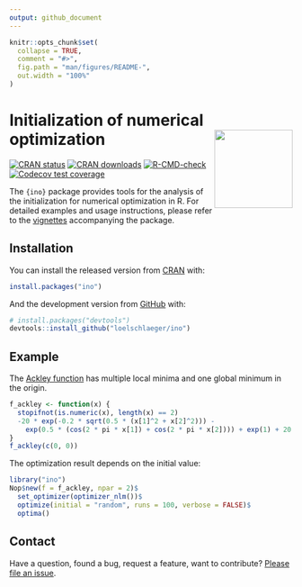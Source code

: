 ```yaml
---
output: github_document
---
```


<!-- README.md is generated from README.Rmd. Please edit that file -->

```r
knitr::opts_chunk$set(
  collapse = TRUE,
  comment = "#>",
  fig.path = "man/figures/README-",
  out.width = "100%"
)
```

# Initialization of numerical optimization <a href="https://loelschlaeger.de/ino/"><img src="man/figures/logo.png" align="right" height="139" /></a>

<!-- badges: start -->
[![CRAN status](https://www.r-pkg.org/badges/version/ino)](https://CRAN.R-project.org/package=ino)
[![CRAN downloads](https://cranlogs.r-pkg.org/badges/last-month/ino)](https://CRAN.R-project.org/package=ino)
[![R-CMD-check](https://github.com/loelschlaeger/ino/workflows/R-CMD-check/badge.svg)](https://github.com/loelschlaeger/ino/actions)
[![Codecov test coverage](https://codecov.io/gh/loelschlaeger/ino/branch/master/graph/badge.svg)](https://app.codecov.io/gh/loelschlaeger/ino?branch=master)
<!-- badges: end -->

The `{ino}` package provides tools for the analysis of the initialization for numerical optimization in R. For detailed examples and usage instructions, please refer to the [vignettes](https://loelschlaeger.de/ino/articles/) accompanying the package.

## Installation

You can install the released version from [CRAN](https://CRAN.R-project.org) with:

```r
install.packages("ino")
```

And the development version from [GitHub](https://github.com/) with:

```r
# install.packages("devtools")
devtools::install_github("loelschlaeger/ino")
```

## Example

The [Ackley function](https://en.wikipedia.org/wiki/Ackley_function) has multiple local minima and one global minimum in the origin. 

```r
f_ackley <- function(x) {
  stopifnot(is.numeric(x), length(x) == 2)
  -20 * exp(-0.2 * sqrt(0.5 * (x[1]^2 + x[2]^2))) -
    exp(0.5 * (cos(2 * pi * x[1]) + cos(2 * pi * x[2]))) + exp(1) + 20
}
f_ackley(c(0, 0))
```

The optimization result depends on the initial value:

```r
library("ino")
Nop$new(f = f_ackley, npar = 2)$
  set_optimizer(optimizer_nlm())$
  optimize(initial = "random", runs = 100, verbose = FALSE)$
  optima()
```

## Contact

Have a question, found a bug, request a feature, want to contribute? [Please file an issue](https://github.com/loelschlaeger/ino/issues/new/choose).
